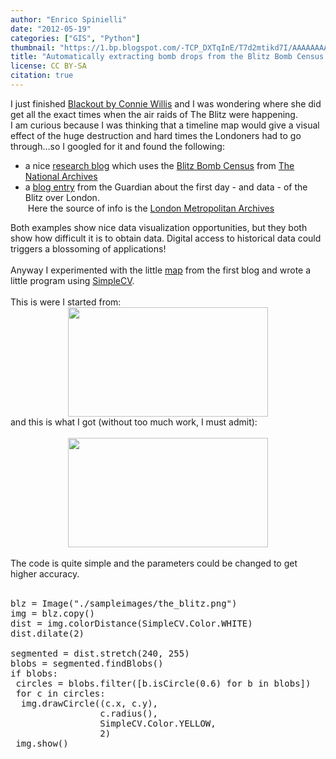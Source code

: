 ```yaml
---
author: "Enrico Spinielli"
date: "2012-05-19"
categories: ["GIS", "Python"]
thumbnail: "https://1.bp.blogspot.com/-TCP_DXTqInE/T7d2mtikd7I/AAAAAAAAAuA/lEMv3-q6Ez0/s72-c/the_blitz.png"
title: "Automatically extracting bomb drops from the Blitz Bomb Census maps"
license: CC BY-SA
citation: true
---
```


I just finished <a href="https://en.wikipedia.org/wiki/Blackout/All_Clear">Blackout by Connie Willis</a>&nbsp;and I was wondering where she did get all the exact times when the air raids of The Blitz were happening.<br />I am curious because I was thinking that a timeline map would give a visual effect of the huge destruction and hard times the Londoners had to go through...so I googled for it and found the following:<br /><ul><li>a nice <a href="https://blitzbombcensusmaps.wordpress.com/">research blog</a>&nbsp;which uses the <a href="https://www.nationalarchives.gov.uk/records/research-guides/maps-bomb-census-survey.htm">Blitz Bomb Census</a> from <a href="https://www.nationalarchives.gov.uk/">The National Archives</a></li><li>a <a href="https://www.guardian.co.uk/news/datablog/2010/sep/06/london-blitz-bomb-map-september-7-1940">blog entry</a> from the Guardian about the first day - and data - of the Blitz over London.<br />&nbsp;Here the source of info is the <a href="https://www.cityoflondon.gov.uk/Corporation/LGNL_Services/Leisure_and_culture/Records_and_archives/">London Metropolitan Archives</a></li></ul>Both examples show nice data visualization opportunities, but they both show how difficult it is to obtain data. Digital access to historical data could triggers a blossoming of applications!<br /><br />Anyway I experimented with the little <a href="https://blitzbombcensusmaps.files.wordpress.com/2012/04/example-of-the-aggregate-maps.jpg">map</a>&nbsp;from the first blog and wrote a little program using <a href="https://simplecv.org/">SimpleCV</a>.<br /><br />This is were I started from:<br /><div class="separator" style="clear: both; text-align: center;"><a href="https://1.bp.blogspot.com/-TCP_DXTqInE/T7d2mtikd7I/AAAAAAAAAuA/lEMv3-q6Ez0/s1600/the_blitz.png" imageanchor="1" style="margin-left: 1em; margin-right: 1em;"><img border="0" height="175" src="https://1.bp.blogspot.com/-TCP_DXTqInE/T7d2mtikd7I/AAAAAAAAAuA/lEMv3-q6Ez0/s320/the_blitz.png" width="320" /></a></div>and this is what I got (without too much work, I must admit):<br /><br /><div class="separator" style="clear: both; text-align: center;"><a href="https://4.bp.blogspot.com/-Ah6GjORTdBU/T7d261ibIcI/AAAAAAAAAuI/giWlVstQcp0/s1600/the_blitz_highlighted_bombs.png" imageanchor="1" style="margin-left: 1em; margin-right: 1em;"><img border="0" height="175" src="https://4.bp.blogspot.com/-Ah6GjORTdBU/T7d261ibIcI/AAAAAAAAAuI/giWlVstQcp0/s320/the_blitz_highlighted_bombs.png" width="320" /></a></div><br />The code is quite simple and the parameters could be changed to get higher accuracy.<br /><br /><pre class="brush:python">blz = Image("./sampleimages/the_blitz.png")<br />img = blz.copy()<br />dist = img.colorDistance(SimpleCV.Color.WHITE)<br />dist.dilate(2)<br /><br />segmented = dist.stretch(240, 255)<br />blobs = segmented.findBlobs()<br />if blobs:<br /> circles = blobs.filter([b.isCircle(0.6) for b in blobs])<br /> for c in circles:<br />  img.drawCircle((c.x, c.y),<br />                 c.radius(),<br />                 SimpleCV.Color.YELLOW,<br />                 2)<br /> img.show()<br /><br /></pre><link href="https://alexgorbatchev.com/pub/sh/current/styles/shCore.css" rel="stylesheet" type="text/css"></link><link href="https://alexgorbatchev.com/pub/sh/current/styles/shCoreDefault.css" rel="stylesheet" type="text/css"></link><link href="https://alexgorbatchev.com/pub/sh/current/styles/shThemeMidnight.css" rel="stylesheet" type="text/css"></link>   <script src="https://alexgorbatchev.com/pub/sh/current/scripts/shCore.js" type="text/javascript"></script><script src="https://alexgorbatchev.com/pub/sh/current/scripts/shAutoloader.js" type="text/javascript"></script>   <script src="https://alexgorbatchev.com/pub/sh/current/scripts/shBrushJava.js" type="text/javascript"></script><script src="https://alexgorbatchev.com/pub/sh/current/scripts/shBrushJScript.js" type="text/javascript"></script><script src="https://alexgorbatchev.com/pub/sh/current/scripts/shBrushCSharp.js" type="text/javascript"></script><script src="https://alexgorbatchev.com/pub/sh/current/scripts/shBrushXml.js" type="text/javascript"></script><script src="https://alexgorbatchev.com/pub/sh/current/scripts/shBrushSql.js" type="text/javascript"></script><script src="https://alexgorbatchev.com/pub/sh/current/scripts/shBrushCss.js" type="text/javascript"></script><script src="https://alexgorbatchev.com/pub/sh/current/scripts/shBrushPython.js" type="text/javascript"></script>   <script language="javascript" type="text/javascript">    SyntaxHighlighter.config.bloggerMode = true;     SyntaxHighlighter.all(); </script>
